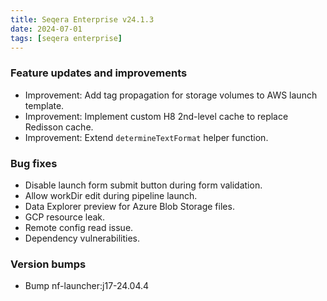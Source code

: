 ```yaml
---
title: Seqera Enterprise v24.1.3
date: 2024-07-01
tags: [seqera enterprise]
---
```


### Feature updates and improvements

- Improvement: Add tag propagation for storage volumes to AWS launch template.
- Improvement: Implement custom H8 2nd-level cache to replace Redisson cache.
- Improvement: Extend `determineTextFormat` helper function.

### Bug fixes

- Disable launch form submit button during form validation.
- Allow workDir edit during pipeline launch.
- Data Explorer preview for Azure Blob Storage files.
- GCP resource leak.
- Remote config read issue.
- Dependency vulnerabilities.

### Version bumps

- Bump nf-launcher:j17-24.04.4
